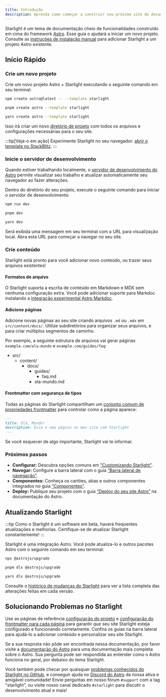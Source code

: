 ```yaml
---
title: Introdução
description: Aprenda como começar a construir seu próximo site de documentação com Starlight pelo Astro.
---
```



Starlight é um tema de documentação cheio de funcionalidades construído em cima do framework [Astro](https://astro.build).
Esse guia o ajudará a iniciar um novo projeto.
Consulte as [instruções de instalação manual](/pt-br/manual-setup/) para adicionar Starlight a um projeto Astro existente.

## Início Rápido

### Crie um novo projeto

Crie um novo projeto Astro + Starlight executando o seguinte comando em seu terminal:

<Tabs>
<TabItem label="npm">

```sh
npm create astro@latest -- --template starlight
```

</TabItem>
<TabItem label="pnpm">

```sh
pnpm create astro --template starlight
```

</TabItem>
<TabItem label="Yarn">

```sh
yarn create astro --template starlight
```

</TabItem>
</Tabs>

Isso irá criar um novo [diretório de projeto](/pt-br/guides/project-structure/) com todos os arquivos e configurações necessárias para o seu site.

:::tip[Veja-o em ação]
Experimente Starlight no seu navegador:
[abrir o template no StackBlitz](https://stackblitz.com/github/withastro/starlight/tree/main/examples/basics).
:::

### Inicie o servidor de desenvolvimento

Quando estiver trabalhando localmente, o [servidor de desenvolvimento do Astro](https://docs.astro.build/pt-br/reference/cli-reference/#astro-dev) permite visualizar seu trabalho e atualizar automaticamente seu navegador ao fazer alterações.

Dentro do diretório do seu projeto, execute o seguinte comando para iniciar o servidor de desenvolvimento:

<Tabs>
<TabItem label="npm">

```sh
npm run dev
```

</TabItem>
<TabItem label="pnpm">

```sh
pnpm dev
```

</TabItem>
<TabItem label="Yarn">

```sh
yarn dev
```

</TabItem>
</Tabs>

Será exibida uma mensagem em seu terminal com a URL para visualização local.
Abra esta URL para começar a navegar no seu site.

### Crie conteúdo

Starlight está pronto para você adicionar novo conteúdo, ou trazer seus arquivos existentes!

#### Formatos de arquivo

O Starlight suporta a escrita de conteúdo em Markdown e MDX sem nenhuma configuração extra.
Você pode adicionar suporte para Markdoc instalando a [integração experimental Astro Markdoc](https://docs.astro.build/pt-br/guides/integrations-guide/markdoc/).

#### Adicione páginas

Adicione novas páginas ao seu site criando arquivos `.md` ou `.mdx` em `src/content/docs/`.
Utilize subdiretórios para organizar seus arquivos, e para criar múltiplos segmentos de caminho.

Por exemplo, a seguinte estrutura de arquivos vai gerar páginas `example.com/ola-mundo` e `example.com/guides/faq`:


<FileTree>

- src/
  - content/
    - docs/
      - guides/
        - faq.md
      - ola-mundo.md

</FileTree>

#### Frontmatter com segurança de tipos

Todas as páginas do Starlight compartilham um [conjunto comum de propriedades frontmatter](/pt-br/reference/frontmatter/) para controlar como a página aparece:

```md
---
title: Olá, Mundo!
description: Essa é uma página no meu site com Starlight
---
```

Se você esquecer de algo importante, Starlight vai te informar.

### Próximos passos

- **Configurar:** Descubra opções comuns em ["Customizando Starlight"](/pt-br/guides/customization/).
- **Navegar:** Configure a barra lateral com o guia [“Barra lateral de navegação”](/pt-br/guides/sidebar/).
- **Componentes:** Conheça os cartões, abas e outros componentes integrados no guia [“Componentes”](/pt-br/guides/components/).
- **Deploy:** Publique seu projeto com o guia [“Deploy do seu site Astro”](https://docs.astro.build/pt-br/guides/deploy/) na documentação do Astro.

## Atualizando Starlight

:::tip
Como o Starlight é um software em beta, haverá frequentes atualizações e melhorias.
Certifique-se de atualizar Starlight constantemente!
:::

Starlight é uma integração Astro. Você pode atualiza-lo e outros pacotes Astro com o seguinte comando em seu terminal:

<Tabs>
<TabItem label="npm">

```sh
npx @astrojs/upgrade
```

</TabItem>
<TabItem label="pnpm">

```sh
pnpm dlx @astrojs/upgrade
```

</TabItem>
<TabItem label="Yarn">

```sh
yarn dlx @astrojs/upgrade
```

</TabItem>
</Tabs>

Consulte o [histórico de mudanças do Starlight](https://github.com/withastro/starlight/blob/main/packages/starlight/CHANGELOG.md) para ver a lista completa das alterações feitas em cada versão.

## Solucionando Problemas no Starlight

Use as páginas de referência [configuração do projeto](/pt-br/reference/configuration/) e [configuração do frontmatter para cada página](/pt-br/reference/frontmatter/) para garantir que seu site Starlight esteja configurado e funcionando corretamente.
Confira os guias na barra lateral para ajudá-lo a adicionar conteúdo e personalizar seu site Starlight.

Se a sua resposta não pôde ser encontrada nessa documentação, por favor visite a [documentação do Astro](https://docs.astro.build/pt-br/) para uma documentação mais completa sobre o Astro.
Sua pergunta pode ser respondida ao entender como o Astro funciona no geral, por debaixo do tema Starlight.

Você também pode checar por quaisquer [problemas conhecidos do Starlight no GitHub](https://github.com/withastro/starlight/issues), e conseguir ajuda no [Discord do Astro](https://astro.build/chat/) da nossa ativa e amigável comunidade! Envie perguntas em nosso fórum `#support` com a tag "starlight", ou visite nosso canal dedicado `#starlight` para discutir o desenvolvimento atual e mais!
